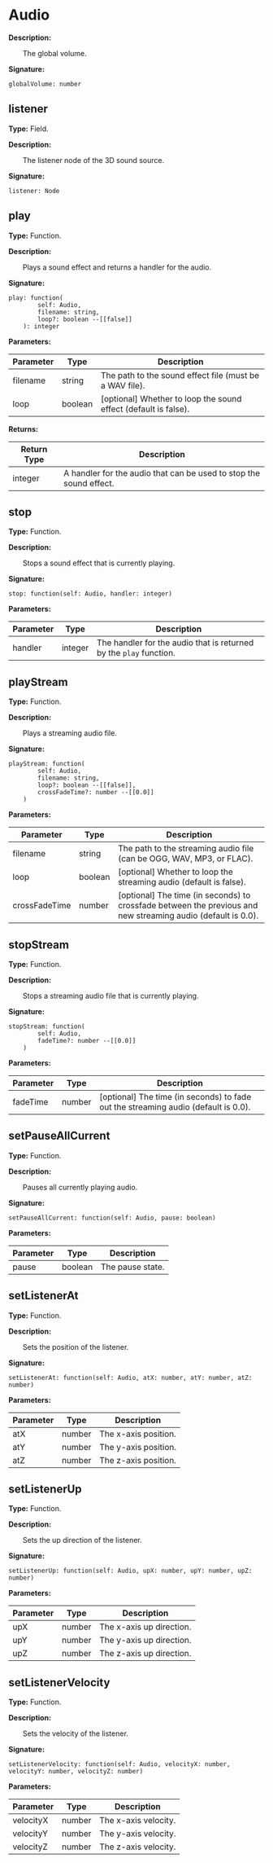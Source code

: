 # Audio

**Description:**

&emsp;&emsp;The global volume.

**Signature:**
```tl
globalVolume: number
```

## listener

**Type:** Field.

**Description:**

&emsp;&emsp;The listener node of the 3D sound source.

**Signature:**
```tl
listener: Node
```

## play

**Type:** Function.

**Description:**

&emsp;&emsp;Plays a sound effect and returns a handler for the audio.

**Signature:**
```tl
play: function(
		self: Audio,
		filename: string,
		loop?: boolean --[[false]]
	): integer
```

**Parameters:**

| Parameter | Type | Description |
| --- | --- | --- |
| filename | string | The path to the sound effect file (must be a WAV file). |
| loop | boolean | [optional] Whether to loop the sound effect (default is false). |

**Returns:**

| Return Type | Description |
| --- | --- |
| integer | A handler for the audio that can be used to stop the sound effect. |

## stop

**Type:** Function.

**Description:**

&emsp;&emsp;Stops a sound effect that is currently playing.

**Signature:**
```tl
stop: function(self: Audio, handler: integer)
```

**Parameters:**

| Parameter | Type | Description |
| --- | --- | --- |
| handler | integer | The handler for the audio that is returned by the `play` function. |

## playStream

**Type:** Function.

**Description:**

&emsp;&emsp;Plays a streaming audio file.

**Signature:**
```tl
playStream: function(
		self: Audio,
		filename: string,
		loop?: boolean --[[false]],
		crossFadeTime?: number --[[0.0]]
	)
```

**Parameters:**

| Parameter | Type | Description |
| --- | --- | --- |
| filename | string | The path to the streaming audio file (can be OGG, WAV, MP3, or FLAC). |
| loop | boolean | [optional] Whether to loop the streaming audio (default is false). |
| crossFadeTime | number | [optional] The time (in seconds) to crossfade between the previous and new streaming audio (default is 0.0). |

## stopStream

**Type:** Function.

**Description:**

&emsp;&emsp;Stops a streaming audio file that is currently playing.

**Signature:**
```tl
stopStream: function(
		self: Audio,
		fadeTime?: number --[[0.0]]
	)
```

**Parameters:**

| Parameter | Type | Description |
| --- | --- | --- |
| fadeTime | number | [optional] The time (in seconds) to fade out the streaming audio (default is 0.0). |

## setPauseAllCurrent

**Type:** Function.

**Description:**

&emsp;&emsp;Pauses all currently playing audio.

**Signature:**
```tl
setPauseAllCurrent: function(self: Audio, pause: boolean)
```

**Parameters:**

| Parameter | Type | Description |
| --- | --- | --- |
| pause | boolean | The pause state. |

## setListenerAt

**Type:** Function.

**Description:**

&emsp;&emsp;Sets the position of the listener.

**Signature:**
```tl
setListenerAt: function(self: Audio, atX: number, atY: number, atZ: number)
```

**Parameters:**

| Parameter | Type | Description |
| --- | --- | --- |
| atX | number | The x-axis position. |
| atY | number | The y-axis position. |
| atZ | number | The z-axis position. |

## setListenerUp

**Type:** Function.

**Description:**

&emsp;&emsp;Sets the up direction of the listener.

**Signature:**
```tl
setListenerUp: function(self: Audio, upX: number, upY: number, upZ: number)
```

**Parameters:**

| Parameter | Type | Description |
| --- | --- | --- |
| upX | number | The x-axis up direction. |
| upY | number | The y-axis up direction. |
| upZ | number | The z-axis up direction. |

## setListenerVelocity

**Type:** Function.

**Description:**

&emsp;&emsp;Sets the velocity of the listener.

**Signature:**
```tl
setListenerVelocity: function(self: Audio, velocityX: number, velocityY: number, velocityZ: number)
```

**Parameters:**

| Parameter | Type | Description |
| --- | --- | --- |
| velocityX | number | The x-axis velocity. |
| velocityY | number | The y-axis velocity. |
| velocityZ | number | The z-axis velocity. |